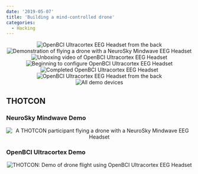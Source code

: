 ```yaml
---
date: '2019-05-07'
title: 'Building a mind-controlled drone'
categories:
  - Hacking
---
```






<div style="text-align:center">
  <img
    src={mindwaveDrone}
    alt="OpenBCI Ultracortex EEG Headset from the back"
    style={{ height: '500px' }}
  />
</div>

<div style="text-align:center">
  <img
    src={mindwaveFlight}
    alt="Demonstration of flying a drone with a NeuroSky Mindwave EEG Headset"
    style={{ height: '500px' }}
  />
</div>

<div style="text-align:center">
  <img
    src={unboxingOpenBciGif}
    alt="Unboxing video of OpenBCI Ultracortex EEG Headset"
    style={{ height: '500px' }}
  />
</div>

<div style="text-align:center">
  <img
    src={beginningOpenBci}
    alt="Beginning to configure OpenBCI Ultracortex EEG Headset"
    style={{ height: '500px' }}
  />
</div>

<div style="text-align:center">
  <img
    src={completedOpenBci}
    alt="Completed OpenBCI Ultracortex EEG Headset"
    style={{ height: '500px' }}
  />
</div>

<div style="text-align:center">
  <img
    src={backOfOpenBci}
    alt="OpenBCI Ultracortex EEG Headset from the back"
    style={{ height: '500px' }}
  />
</div>

<div style="text-align:center">
  <img src={fullDemo} alt="All demo devices" style={{ height: '500px' }} />
</div>

## THOTCON

### NeuroSky Mindwave Demo

<div style="text-align:center">
  <img
    src={thotconMindwave}
    alt="A THOTCON participant flying a drone with a NeuroSky Mindwave EEG Headset"
    style={{ height: '500px' }}
  />
</div>

### OpenBCI Ultracortex Demo

<div style="text-align:center">
  <img
    src={thotconOpenBciSetup}
    alt="THOTCON: Demo of drone flight using OpenBCI Ultracortex EEG Headset"
    style={{ height: '300px' }}
  />
</div>
